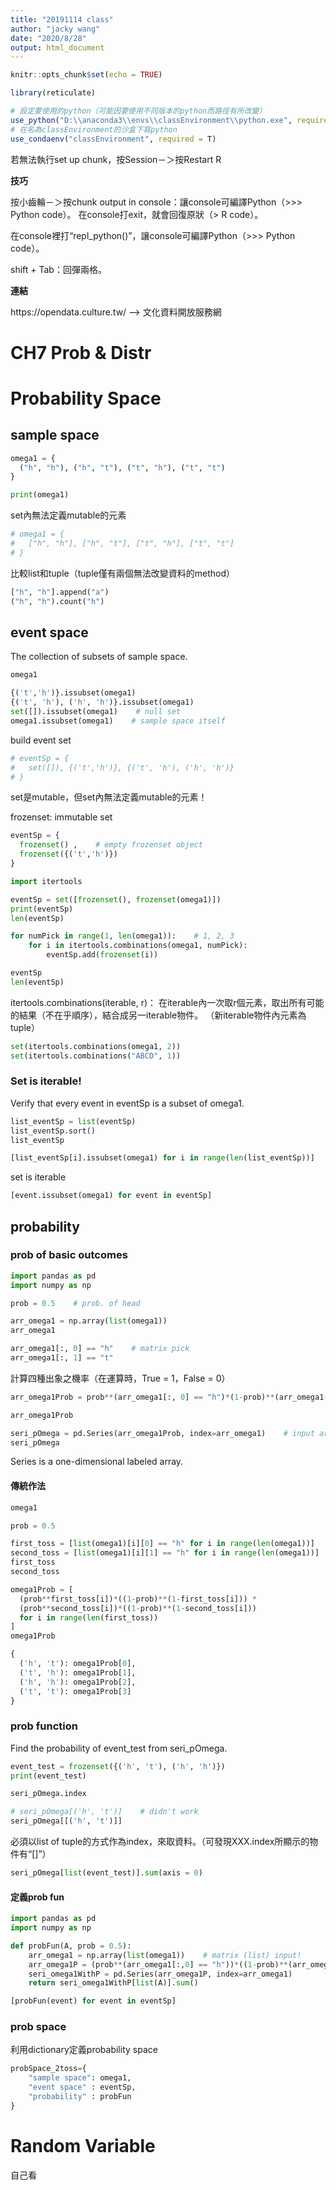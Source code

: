 ```yaml
---
title: "20191114 class"
author: "jacky wang"
date: "2020/8/28"
output: html_document
---
```


```r
knitr::opts_chunk$set(echo = TRUE)

library(reticulate)

# 設定要使用的python（可能因要使用不同版本的python而路徑有所改變）
use_python("D:\\anaconda3\\envs\\classEnvironment\\python.exe", required = T)
# 在名為classEnvironment的沙盒下寫python
use_condaenv("classEnvironment", required = T)
```
若無法執行set up chunk，按Session－＞按Restart R

**技巧**

按小齒輪－＞按chunk output in console：讓console可編譯Python（>>> Python code）。
  在console打exit，就會回復原狀（> R code）。

在console裡打“repl_python()”，讓console可編譯Python（>>> Python code）。

shift + Tab：回彈兩格。

**連結**

https://opendata.culture.tw/ --> 文化資料開放服務網





# CH7 Prob & Distr

# Probability Space

## sample space

```python

omega1 = {
  ("h", "h"), ("h", "t"), ("t", "h"), ("t", "t") 
}

print(omega1)

```

set內無法定義mutable的元素
```python

# omega1 = {
#   ["h", "h"], ["h", "t"], ["t", "h"], ["t", "t"]
# }

```

比較list和tuple（tuple僅有兩個無法改變資料的method）
```python

["h", "h"].append("a")
("h", "h").count("h")

```

## event space

The collection of subsets of sample space.

```python

omega1

{('t','h')}.issubset(omega1)
{('t', 'h'), ('h', 'h')}.issubset(omega1)
set([]).issubset(omega1)    # null set
omega1.issubset(omega1)    # sample space itself

```

build event set
```python

# eventSp = {
#   set([]), {('t','h')}, {('t', 'h'), ('h', 'h')}
# }

```
set是mutable，但set內無法定義mutable的元素！

frozenset: immutable set
```python

eventSp = {
  frozenset() ,    # empty frozenset object
  frozenset({('t','h')})
}

```

```python
import itertools
```

```python

eventSp = set([frozenset(), frozenset(omega1)])
print(eventSp)
len(eventSp)

```


```python

for numPick in range(1, len(omega1)):    # 1, 2, 3
    for i in itertools.combinations(omega1, numPick): 
        eventSp.add(frozenset(i))

eventSp
len(eventSp)

```

itertools.combinations(iterable, r)：
  在iterable內一次取r個元素，取出所有可能的結果（不在乎順序），結合成另一iterable物件。
  （新iterable物件內元素為tuple）
```python

set(itertools.combinations(omega1, 2))
set(itertools.combinations("ABCD", 1))

```

### Set is iterable! 

Verify that every event in eventSp is a subset of omega1. 
```python

list_eventSp = list(eventSp)
list_eventSp.sort()
list_eventSp

```

```python

[list_eventSp[i].issubset(omega1) for i in range(len(list_eventSp))]

```

set is iterable
```python

[event.issubset(omega1) for event in eventSp]

```

## probability

### prob of basic outcomes

```python
import pandas as pd
import numpy as np
```

```python

prob = 0.5    # prob. of head

arr_omega1 = np.array(list(omega1))
arr_omega1

```

```python

arr_omega1[:, 0] == "h"    # matrix pick
arr_omega1[:, 1] == "t"

```

計算四種出象之機率（在運算時，True = 1，False = 0）
```python

arr_omega1Prob = prob**(arr_omega1[:, 0] == "h")*(1-prob)**(arr_omega1[:, 0] == "t") * prob**(arr_omega1[:, 1] == "h")*(1-prob)**(arr_omega1[:, 1] == "t")

arr_omega1Prob

```


```python

seri_pOmega = pd.Series(arr_omega1Prob, index=arr_omega1)    # input array in pd.Series
seri_pOmega

```
Series is a one-dimensional labeled array. 


#### 傳統作法

```python

omega1

prob = 0.5

first_toss = [list(omega1)[i][0] == "h" for i in range(len(omega1))]
second_toss = [list(omega1)[i][1] == "h" for i in range(len(omega1))]
first_toss
second_toss

```

```python

omega1Prob = [
  (prob**first_toss[i])*((1-prob)**(1-first_toss[i])) * 
  (prob**second_toss[i])*((1-prob)**(1-second_toss[i])) 
  for i in range(len(first_toss))
]
omega1Prob

```

```python

{
  ('h', 't'): omega1Prob[0], 
  ('t', 'h'): omega1Prob[1], 
  ('h', 'h'): omega1Prob[2], 
  ('t', 't'): omega1Prob[3]
}

```

### prob function

Find the probability of event_test from seri_pOmega.

```python

event_test = frozenset({('h', 't'), ('h', 'h')})
print(event_test)

```

```python

seri_pOmega.index

# seri_pOmega[('h', 't')]    # didn't work
seri_pOmega[[('h', 't')]]

```
必須以list of tuple的方式作為index，來取資料。（可發現XXX.index所顯示的物件有“[]”）

```python

seri_pOmega[list(event_test)].sum(axis = 0)

```

#### 定義prob fun

```python
import pandas as pd
import numpy as np
```

```python

def probFun(A, prob = 0.5): 
    arr_omega1 = np.array(list(omega1))    # matrix (list) input! 
    arr_omega1P = (prob**(arr_omega1[:,0] == "h"))*((1-prob)**(arr_omega1[:,0] == "t")) * (prob**(arr_omega1[:,1] == "h"))*((1-prob)**(arr_omega1[:,1] == "t"))
    seri_omega1WithP = pd.Series(arr_omega1P, index=arr_omega1)
    return seri_omega1WithP[list(A)].sum()

```

```python

[probFun(event) for event in eventSp]

```

### prob space

利用dictionary定義probability space
```python

probSpace_2toss={
    "sample space": omega1,
    "event space" : eventSp,
    "probability" : probFun
}

```



# Random Variable

自己看

```python



```










